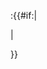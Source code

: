 {{{1|}}}:{{#if:{{{2|}}}|<div style="margin-left:-1.75em">{{{2}}}</div>|<p style="margin-left:-1.75em"><noinclude></p></noinclude>}}<noinclude>

{{Documentation}}</noinclude>